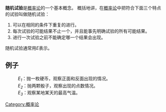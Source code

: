 {{Probability fundamentals}}
'''随机试验'''是[[概率论|概率论]]的一个基本概念。
概括地讲，在[[概率论|概率论]]中把符合下面三个特点的试验叫做随机试验：
#可以在相同的条件下重复的进行。
#每次试验的可能结果不止一个，并且能事先明确试验的所有可能结果。
#进行一次试验之前不能确定哪一个结果会出现。
随机试验通常用''E''表示。

==例子==
:''E<sub>1</sub>''：抛一枚硬币，观察正面和反面出现的情况。
:''E<sub>2</sub>''：抛两颗骰子，观察出现的点数情况。
:''E<sub>3</sub>''：观察某地某天的最高气温。



{{math-stub}}

[[Category:概率论|Category:概率论]]